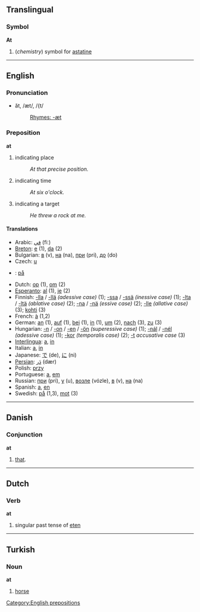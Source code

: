 ==Translingual==
===Symbol===
'''At'''

#(''chemistry'') symbol for [[astatine]]

----

==English==

===Pronunciation===
*ăt, /æt/, /{t/
*:[[Rhymes:English:-æt|Rhymes: -æt]]

===Preposition===
'''at'''

# indicating place
#: ''At that precise position.''
# indicating time
#: ''At six o'clock.''
# indicating a target
#: ''He threw a rock at me.''

====Translations====
*Arabic: [[في]] (fiː)
*[[Breton]]: [[e]] (1), [[da]] (2)
*Bulgarian: [[в]] (v), [[на]] (na), [[при]] (pri), [[до]] (do)
*Czech: [[u]]
*{{da}}: [[på]]
*Dutch: [[op]] (1), [[om]] (2)
*[[Esperanto]]: [[al]] (1), [[je]] (2)
*Finnish: [[-lla]] / [[-llä]] ''(adessive case)'' (1); [[-ssa]] / [[-ssä]] ''(inessive case)'' (1); [[-lta]] / [[-ltä]] ''(ablative case)'' (2); [[-na]] / [[-nä]] ''(essive case)'' (2); [[-lle]] ''(allative case)'' (3); [[kohti]] (3)
*French: [[à]] (1,2)
*German: [[an]] (1), [[auf]] (1), [[bei]] (1), [[in]] (1), [[um]] (2), [[nach]] (3), [[zu]] (3)
*Hungarian: [[-n]] / [[-on]] / [[-en]] / [[-ön]] ''(superessive case)'' (1); [[-nál]] / [[-nél]] ''(adessive case)'' (1); [[-kor]] ''(temporalis case)'' (2); [[-t]] ''accusative case'' (3)
*[[Interlingua]]: [[a]], [[in]]
*Italian: [[a]], [[in#Italian|in]]
*Japanese: [[で]] (de), [[に]] (ni)
*[[Persian]]: [[دَر]] (dær)
*Polish: [[przy]]
*Portuguese: [[a]], [[em]]
*Russian: [[при]] (pri), [[у]] (u), [[возле]] (vózle), [[в]] (v), [[на]] (na)
*Spanish: [[a]], [[en]]
*Swedish: [[på]] (1,3), [[mot]] (3) 

----

==Danish==
=== Conjunction ===
'''at'''

# [[that]].

----

==Dutch==
===Verb===
'''at'''

#singular past tense of [[eten]]

----

==Turkish==
===Noun===
'''at'''

# [[horse]]

[[Category:English prepositions]]